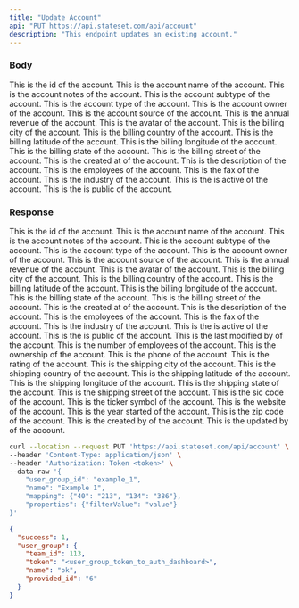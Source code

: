 ```yaml
---
title: "Update Account"
api: "PUT https://api.stateset.com/api/account"
description: "This endpoint updates an existing account."
---
```



### Body

<ParamField body="id" required="true" type="string">
  This is the id of the account.
</ParamField>

<ParamField body="accountName" required="true" type="string">
  This is the account name of the account.
</ParamField>

<ParamField body="accountNotes" required="true" type="string">
  This is the account notes of the account.
</ParamField>

<ParamField body="accountSubtype" required="true" type="string">
  This is the account subtype of the account.
</ParamField>

<ParamField body="accountType" required="true" type="string">
  This is the account type of the account.
</ParamField>

<ParamField body="account_owner" required="true" type="string">
  This is the account owner of the account.
</ParamField>

<ParamField body="account_source" required="true" type="string">
  This is the account source of the account.
</ParamField>

<ParamField body="annualRevenue" required="true" type="string">
  This is the annual revenue of the account.
</ParamField>

<ParamField body="avatar" required="true" type="string">
  This is the avatar of the account.
</ParamField>

<ParamField body="billingCity" required="true" type="string">
  This is the billing city of the account.
</ParamField>

<ParamField body="billingCountry" required="true" type="string">
  This is the billing country of the account.
</ParamField>

<ParamField body="billingLatitude" required="true" type="string">
  This is the billing latitude of the account.
</ParamField>

<ParamField body="billingLongitude" required="true" type="string">
  This is the billing longitude of the account.
</ParamField>

<ParamField body="billingState" required="true" type="string">
  This is the billing state of the account.
</ParamField>

<ParamField body="billingStreet" required="true" type="string">
  This is the billing street of the account.
</ParamField>

<ParamField body="created_at" required="true" type="string">
  This is the created at of the account.
</ParamField>

<ParamField body="description" required="true" type="string">
  This is the description of the account.
</ParamField>

<ParamField body="employees" required="true" type="string">
  This is the employees of the account.
</ParamField>

<ParamField body="fax" required="true" type="string">
  This is the fax of the account.
</ParamField>

<ParamField body="industry" required="true" type="string">
  This is the industry of the account.
</ParamField>

<ParamField body="is_active" required="true" type="string">
  This is the is active of the account.
</ParamField>

<ParamField body="is_public" required="true" type="string">
  This is the is public of the account.
</ParamField>

### Response

<ResponseField name="id" required="true" type="string">
  This is the id of the account.
</ResponseField>

<ResponseField name="accountName" required="true" type="string">
  This is the account name of the account.
</ResponseField>

<ResponseField name="accountNotes" required="true" type="string">
  This is the account notes of the account.
</ResponseField>

<ResponseField name="accountSubtype" required="true" type="string">
  This is the account subtype of the account.
</ResponseField>

<ResponseField name="accountType" required="true" type="string">
  This is the account type of the account.
</ResponseField>

<ResponseField name="account_owner" required="true" type="string">
  This is the account owner of the account.
</ResponseField>

<ResponseField name="account_source" required="true" type="string">
  This is the account source of the account.
</ResponseField>

<ResponseField name="annualRevenue" required="true" type="string">
  This is the annual revenue of the account.
</ResponseField>

<ResponseField name="avatar" required="true" type="string">
  This is the avatar of the account.
</ResponseField>

<ResponseField name="billingCity" required="true" type="string">
  This is the billing city of the account.
</ResponseField>

<ResponseField name="billingCountry" required="true" type="string">
  This is the billing country of the account.
</ResponseField>

<ResponseField name="billingLatitude" required="true" type="string">
  This is the billing latitude of the account.
</ResponseField>

<ResponseField name="billingLongitude" required="true" type="string">
  This is the billing longitude of the account.
</ResponseField>

<ResponseField name="billingState" required="true" type="string">
  This is the billing state of the account.
</ResponseField>

<ResponseField name="billingStreet" required="true" type="string">
  This is the billing street of the account.
</ResponseField>

<ResponseField name="created_at" required="true" type="string">
  This is the created at of the account.

</ResponseField>

<ResponseField name="description" required="true" type="string">
  This is the description of the account.

</ResponseField>

<ResponseField name="employees" required="true" type="string">
  This is the employees of the account.

</ResponseField>

<ResponseField name="fax" required="true" type="string">
  This is the fax of the account.

</ResponseField>

<ResponseField name="industry" required="true" type="string">
  This is the industry of the account.
    
</ResponseField>

<ResponseField name="is_active" required="true" type="string">
  This is the is active of the account.

</ResponseField>

<ResponseField name="is_public" required="true" type="string">
  This is the is public of the account.

</ResponseField>

<ResponseField name="last_modified_by" required="true" type="string">
  This is the last modified by of the account.

</ResponseField>

<ResponseField name="numberOfEmployees" required="true" type="string">
  This is the number of employees of the account.

</ResponseField>

<ResponseField name="ownership" required="true" type="string">
  This is the ownership of the account.

</ResponseField>

<ResponseField name="phone" required="true" type="string">
  This is the phone of the account.

</ResponseField>

<ResponseField name="rating" required="true" type="string">
  This is the rating of the account.

</ResponseField>

<ResponseField name="shippingCity" required="true" type="string">
  This is the shipping city of the account.

</ResponseField>

<ResponseField name="shippingCountry" required="true" type="string">
  This is the shipping country of the account.

</ResponseField>

<ResponseField name="shippingLatitude" required="true" type="string">
  This is the shipping latitude of the account.

</ResponseField>

<ResponseField name="shippingLongitude" required="true" type="string">
  This is the shipping longitude of the account.

</ResponseField>

<ResponseField name="shippingState" required="true" type="string">
  This is the shipping state of the account.

</ResponseField>

<ResponseField name="shippingStreet" required="true" type="string">
  This is the shipping street of the account.

</ResponseField>

<ResponseField name="sicCode" required="true" type="string">
  This is the sic code of the account.

</ResponseField>

<ResponseField name="tickerSymbol" required="true" type="string">
  This is the ticker symbol of the account.

</ResponseField>

<ResponseField name="website" required="true" type="string">
  This is the website of the account.

</ResponseField>

<ResponseField name="yearStarted" required="true" type="string">
  This is the year started of the account.

</ResponseField>

<ResponseField name="zipCode" required="true" type="string">
  This is the zip code of the account.

</ResponseField>

<ResponseField name="created_by" required="true" type="string">
  This is the created by of the account.

</ResponseField>

<ResponseField name="updated_by" required="true" type="string">
  This is the updated by of the account.

</ResponseField>

<RequestExample>

```bash cURL
curl --location --request PUT 'https://api.stateset.com/api/account' \
--header 'Content-Type: application/json' \
--header 'Authorization: Token <token>' \
--data-raw '{
    "user_group_id": "example_1",
    "name": "Example 1",
    "mapping": {"40": "213", "134": "386"},
    "properties": {"filterValue": "value"}
}'
```

</RequestExample>

<ResponseExample>

```json Response
{
  "success": 1,
  "user_group": {
    "team_id": 113,
    "token": "<user_group_token_to_auth_dashboard>",
    "name": "ok",
    "provided_id": "6"
  }
}
```

</ResponseExample>
